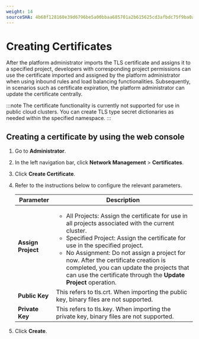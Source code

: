 ```yaml
---
weight: 14
sourceSHA: 4b68f128160e39d6796be5a00bbaa685701a2b615625cd3afbdc75f9ba0ac0c2
---
```


# Creating Certificates

After the platform administrator imports the TLS certificate and assigns it to a specified project, developers with corresponding project permissions can use the certificate imported and assigned by the platform administrator when using inbound rules and load balancing functionalities. Subsequently, in scenarios such as certificate expiration, the platform administrator can update the certificate centrally.

:::note
The certificate functionality is currently not supported for use in public cloud clusters. You can create TLS type secret dictionaries as needed within the specified namespace.
:::

## Creating a certificate by using the web console

1. Go to **Administrator**.

2. In the left navigation bar, click **Network Management** > **Certificates**.

3. Click **Create Certificate**.

4. Refer to the instructions below to configure the relevant parameters.

   | Parameter          | Description                                                                                                                                                                                                                                                                                                                                                                                                     |
   | ------------------ | --------------------------------------------------------------------------------------------------------------------------------------------------------------------------------------------------------------------------------------------------------------------------------------------------------------------------------------------------------------------------------------------------------------- |
   | **Assign Project** | <ul><li>All Projects: Assign the certificate for use in all projects associated with the current cluster.</li><li>Specified Project: Assign the certificate for use in the specified project.</li><li>No Assignment: Do not assign a project for now. After the certificate creation is completed, you can update the projects that can use the certificate through the **Update Project** operation.</li></ul> |
   | **Public Key**     | This refers to tls.crt. When importing the public key, binary files are not supported.                                                                                                                                                                                                                                                                                                                          |
   | **Private Key**    | This refers to tls.key. When importing the private key, binary files are not supported.                                                                                                                                                                                                                                                                                                                         |

5. Click **Create**.
